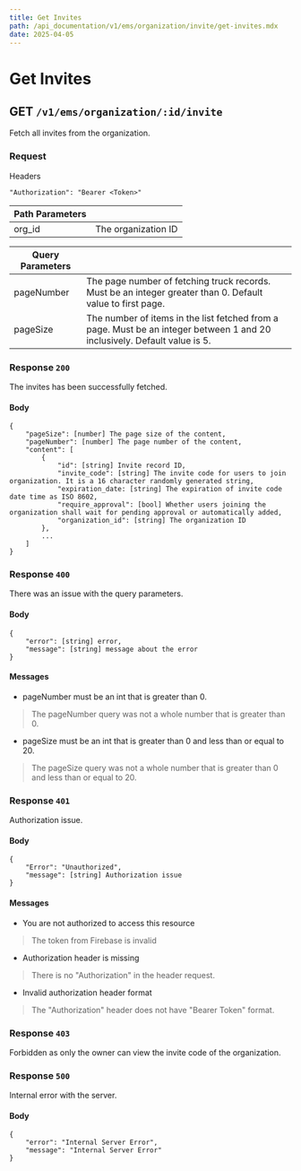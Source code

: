 ```yaml
---
title: Get Invites
path: /api_documentation/v1/ems/organization/invite/get-invites.mdx
date: 2025-04-05
---
```


# Get Invites

## GET `/v1/ems/organization/:id/invite`

Fetch all invites from the organization.

### Request

Headers
```
"Authorization": "Bearer <Token>"
```

| Path Parameters | |
| --------------- | - |
| org_id | The organization ID |

| Query Parameters | |
| ---- | ----- |
| pageNumber | The page number of fetching truck records. Must be an integer greater than 0. Default value to first page. |
| pageSize | The number of items in the list fetched from a page. Must be an integer between 1 and 20 inclusively. Default value is 5. |

### Response `200`

The invites has been successfully fetched.

#### Body

```
{
    "pageSize": [number] The page size of the content,
    "pageNumber": [number] The page number of the content,
    "content": [
        {
            "id": [string] Invite record ID,
            "invite_code": [string] The invite code for users to join organization. It is a 16 character randomly generated string,
            "expiration_date: [string] The expiration of invite code date time as ISO 8602,
            "require_approval": [bool] Whether users joining the organization shall wait for pending approval or automatically added,
            "organization_id": [string] The organization ID
        },
        ...
    ]
}
```

### Response `400`

There was an issue with the query parameters.

#### Body
```
{
    "error": [string] error,
    "message": [string] message about the error
}
```

#### Messages
- pageNumber must be an int that is greater than 0.
> The pageNumber query was not a whole number that is greater than 0.
- pageSize must be an int that is greater than 0 and less than or equal to 20.
> The pageSize query was not a whole number that is greater than 0 and less than or equal to 20.

### Response `401`

Authorization issue.

#### Body
```
{
    "Error": "Unauthorized",
    "message": [string] Authorization issue
}
```

#### Messages

- You are not authorized to access this resource
> The token from Firebase is invalid
- Authorization header is missing
> There is no "Authorization" in the header request.
- Invalid authorization header format
> The "Authorization" header does not have "Bearer Token" format.

### Response `403`

Forbidden as only the owner can view the invite code of the organization.

### Response `500`

Internal error with the server.

#### Body
```
{
    "error": "Internal Server Error",
    "message": "Internal Server Error"
}
```